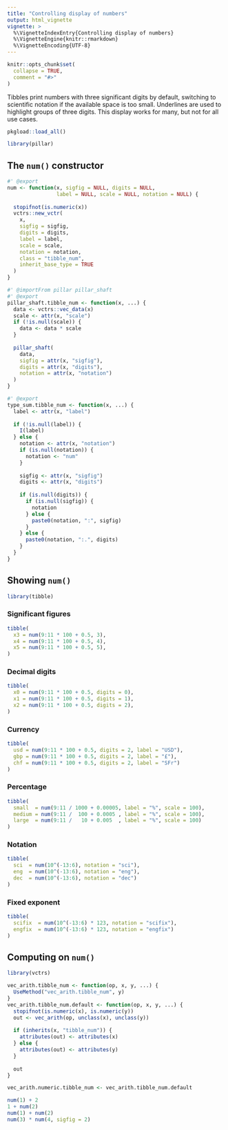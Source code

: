 ```yaml
---
title: "Controlling display of numbers"
output: html_vignette
vignette: >
  %\VignetteIndexEntry{Controlling display of numbers}
  %\VignetteEngine{knitr::rmarkdown}
  %\VignetteEncoding{UTF-8}
---
```


```r
knitr::opts_chunk$set(
  collapse = TRUE,
  comment = "#>"
)
```

Tibbles print numbers with three significant digits by default, switching to scientific notation if the available space is too small.
Underlines are used to highlight groups of three digits.
This display works for many, but not for all use cases.

```r
pkgload::load_all()
```

```r
library(pillar)
```

## The `num()` constructor

```r
#' @export
num <- function(x, sigfig = NULL, digits = NULL, 
                label = NULL, scale = NULL, notation = NULL) {
  
  stopifnot(is.numeric(x))
  vctrs::new_vctr(
    x,
    sigfig = sigfig,
    digits = digits,
    label = label,
    scale = scale,
    notation = notation,
    class = "tibble_num",
    inherit_base_type = TRUE
  )
}

#' @importFrom pillar pillar_shaft
#' @export
pillar_shaft.tibble_num <- function(x, ...) {
  data <- vctrs::vec_data(x)
  scale <- attr(x, "scale")
  if (!is.null(scale)) {
    data <- data * scale
  }
  
  pillar_shaft(
    data,
    sigfig = attr(x, "sigfig"),
    digits = attr(x, "digits"),
    notation = attr(x, "notation")
  )
}

#' @export
type_sum.tibble_num <- function(x, ...) {
  label <- attr(x, "label")
  
  if (!is.null(label)) {
    I(label)
  } else {
    notation <- attr(x, "notation")
    if (is.null(notation)) {
      notation <- "num"
    }
    
    sigfig <- attr(x, "sigfig")
    digits <- attr(x, "digits")
    
    if (is.null(digits)) {
      if (is.null(sigfig)) {
        notation
      } else {
        paste0(notation, ":", sigfig)
      }
    } else {
      paste0(notation, ":.", digits)
    }
  }
}
```

## Showing `num()`

```r
library(tibble)
```


### Significant figures

```r
tibble(
  x3 = num(9:11 * 100 + 0.5, 3),
  x4 = num(9:11 * 100 + 0.5, 4),
  x5 = num(9:11 * 100 + 0.5, 5),
)
```


### Decimal digits

```r
tibble(
  x0 = num(9:11 * 100 + 0.5, digits = 0),
  x1 = num(9:11 * 100 + 0.5, digits = 1),
  x2 = num(9:11 * 100 + 0.5, digits = 2),
)
```


### Currency

```r
tibble(
  usd = num(9:11 * 100 + 0.5, digits = 2, label = "USD"),
  gbp = num(9:11 * 100 + 0.5, digits = 2, label = "£"),
  chf = num(9:11 * 100 + 0.5, digits = 2, label = "SFr")
)
```


### Percentage

```r
tibble(
  small  = num(9:11 / 1000 + 0.00005, label = "%", scale = 100),
  medium = num(9:11 /  100 + 0.0005 , label = "%", scale = 100),
  large  = num(9:11 /   10 + 0.005  , label = "%", scale = 100)
)
```


### Notation

```r
tibble(
  sci  = num(10^(-13:6), notation = "sci"),
  eng  = num(10^(-13:6), notation = "eng"),
  dec  = num(10^(-13:6), notation = "dec")
)
```


### Fixed exponent

```r
tibble(
  scifix  = num(10^(-13:6) * 123, notation = "scifix"),
  engfix  = num(10^(-13:6) * 123, notation = "engfix")
)
```

## Computing on `num()`

```r
library(vctrs)

vec_arith.tibble_num <- function(op, x, y, ...) {
  UseMethod("vec_arith.tibble_num", y)
}
vec_arith.tibble_num.default <- function(op, x, y, ...) {
  stopifnot(is.numeric(x), is.numeric(y))
  out <- vec_arith(op, unclass(x), unclass(y))
  
  if (inherits(x, "tibble_num")) {
    attributes(out) <- attributes(x)
  } else {
    attributes(out) <- attributes(y)
  }
  
  out
}

vec_arith.numeric.tibble_num <- vec_arith.tibble_num.default
```


```r
num(1) + 2
1 + num(2)
num(1) + num(2)
num(3) * num(4, sigfig = 2)
```
